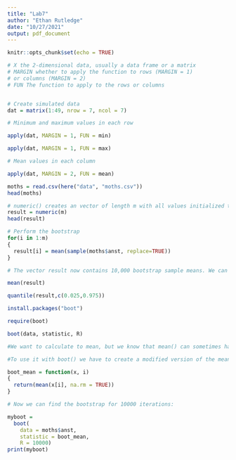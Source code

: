 ```yaml
---
title: "Lab7"
author: "Ethan Rutledge"
date: "10/27/2021"
output: pdf_document
---
```


```r
knitr::opts_chunk$set(echo = TRUE)
```

```r
# X the 2-dimensional data, usually a data frame or a matrix
# MARGIN whether to apply the function to rows (MARGIN = 1) 
# or columns (MARGIN = 2)
# FUN The function to apply to the rows or columns


# Create simulated data
dat = matrix(1:49, nrow = 7, ncol = 7)

# Minimum and maximum values in each row

apply(dat, MARGIN = 1, FUN = min)

apply(dat, MARGIN = 1, FUN = max)

# Mean values in each column

apply(dat, MARGIN = 2, FUN = mean)

```

```r
moths = read.csv(here("data", "moths.csv"))
head(moths)

```

```r
# numeric() creates an vector of length m with all values initialized to zero
result = numeric(m)
head(result)

```

```r
# Perform the bootstrap
for(i in 1:m)
{
  result[i] = mean(sample(moths$anst, replace=TRUE))
}

```

```r
# The vector result now contains 10,000 bootstrap sample means. We can calculate the mean of the bootstrap means and, more importantly, the 2.5% and 97.5% quantiles of the bootstrap distribution, as follows:

mean(result)

quantile(result,c(0.025,0.975))
```

```r
install.packages("boot")

require(boot)

boot(data, statistic, R)

```

```r
#We want to calculate to mean, but we know that mean() can sometimes have trouble with NA values.

#To use it with boot() we have to create a modified version of the mean() function that automatically excludes NAs:

boot_mean = function(x, i)
{
  return(mean(x[i], na.rm = TRUE))
}

```

```r

# Now we can find the bootstrap for 10000 iterations:

myboot = 
  boot(
    data = moths$anst,
    statistic = boot_mean,
    R = 10000)
print(myboot)

```


















